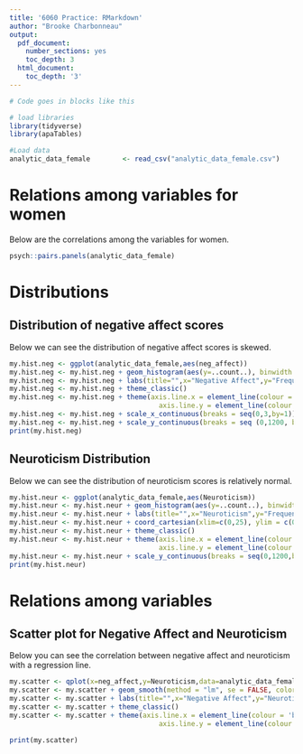 ```yaml
---
title: '6060 Practice: RMarkdown'
author: "Brooke Charbonneau"
output:
  pdf_document:
    number_sections: yes
    toc_depth: 3
  html_document:
    toc_depth: '3'
---
```


```r
# Code goes in blocks like this

# load libraries
library(tidyverse)
library(apaTables)

#Load data 
analytic_data_female        <- read_csv("analytic_data_female.csv")

```

# Relations among variables for women

Below are the correlations among the variables for women.

```r
psych::pairs.panels(analytic_data_female)      
```

\pagebreak

# Distributions

## Distribution of negative affect scores

Below we can see the distribution of negative affect scores is skewed.

```r
my.hist.neg <- ggplot(analytic_data_female,aes(neg_affect))
my.hist.neg <- my.hist.neg + geom_histogram(aes(y=..count..), binwidth = .1, fill="gray40",color="gray40")
my.hist.neg <- my.hist.neg + labs(title="",x="Negative Affect",y="Frequency")
my.hist.neg <- my.hist.neg + theme_classic()
my.hist.neg <- my.hist.neg + theme(axis.line.x = element_line(colour = 'black',size=0.5, linetype='solid'),
                                     axis.line.y = element_line(colour = 'black', size=0.5, linetype='solid'))
my.hist.neg <- my.hist.neg + scale_x_continuous(breaks = seq(0,3,by=1))
my.hist.neg <- my.hist.neg + scale_y_continuous(breaks = seq (0,1200, by=300), expand = c(0,0))
print(my.hist.neg)
```

\pagebreak

## Neuroticism Distribution

Below we can see the distribution of neuroticism scores is relatively normal.

```r
my.hist.neur <- ggplot(analytic_data_female,aes(Neuroticism))
my.hist.neur <- my.hist.neur + geom_histogram(aes(y=..count..), binwidth = .75, fill="gray40",color="gray40")
my.hist.neur <- my.hist.neur + labs(title="",x="Neuroticism",y="Frequency")
my.hist.neur <- my.hist.neur + coord_cartesian(xlim=c(0,25), ylim = c(0,1200))
my.hist.neur <- my.hist.neur + theme_classic()
my.hist.neur <- my.hist.neur + theme(axis.line.x = element_line(colour = 'black',size=0.5, linetype='solid'),
                                     axis.line.y = element_line(colour = 'black', size=0.5, linetype='solid'))
my.hist.neur <- my.hist.neur + scale_y_continuous(breaks = seq(0,1200,by=300), expand = c(0,0))
print(my.hist.neur)
```

\pagebreak

# Relations among variables

## Scatter plot for Negative Affect and Neuroticism

Below you can see the correlation between negative affect and neuroticism with a regression line.

```r
my.scatter <- qplot(x=neg_affect,y=Neuroticism,data=analytic_data_female)
my.scatter <- my.scatter + geom_smooth(method = "lm", se = FALSE, color='black')
my.scatter <- my.scatter + labs(title="",x="Negative Affect",y="Neuroticism")
my.scatter <- my.scatter + theme_classic()
my.scatter <- my.scatter + theme(axis.line.x = element_line(colour = 'black',size=0.5, linetype='solid'),
                                     axis.line.y = element_line(colour = 'black', size=0.5, linetype='solid'))

print(my.scatter)
```

